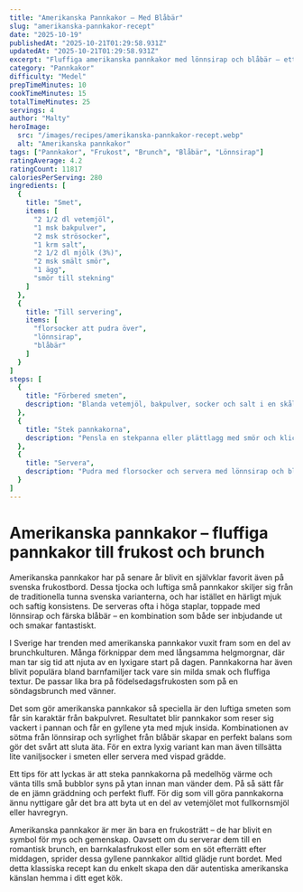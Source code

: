 ```yaml
---
title: "Amerikanska Pannkakor – Med Blåbär"
slug: "amerikanska-pannkakor-recept"
date: "2025-10-19"
publishedAt: "2025-10-21T01:29:58.931Z"
updatedAt: "2025-10-21T01:29:58.931Z"
excerpt: "Fluffiga amerikanska pannkakor med lönnsirap och blåbär – ett klassiskt recept som ger perfekta frukostpannkakor på under 30 minuter. Perfekt till helgfrukost!"
category: "Pannkakor"
difficulty: "Medel"
prepTimeMinutes: 10
cookTimeMinutes: 15
totalTimeMinutes: 25
servings: 4
author: "Malty"
heroImage:
  src: "/images/recipes/amerikanska-pannkakor-recept.webp"
  alt: "Amerikanska pannkakor"
tags: ["Pannkakor", "Frukost", "Brunch", "Blåbär", "Lönnsirap"]
ratingAverage: 4.2
ratingCount: 11817
caloriesPerServing: 280
ingredients: [
  {
    title: "Smet",
    items: [
      "2 1/2 dl vetemjöl",
      "1 msk bakpulver",
      "2 msk strösocker",
      "1 krm salt",
      "2 1/2 dl mjölk (3%)",
      "2 msk smält smör",
      "1 ägg",
      "smör till stekning"
    ]
  },
  {
    title: "Till servering",
    items: [
      "florsocker att pudra över",
      "lönnsirap",
      "blåbär"
    ]
  }
]
steps: [
  {
    title: "Förbered smeten",
    description: "Blanda vetemjöl, bakpulver, socker och salt i en skål. Vispa ner mjölken, smöret och ägget tills smeten är slät."
  },
  {
    title: "Stek pannkakorna",
    description: "Pensla en stekpanna eller plättlagg med smör och klicka ut ca 1 1/2 msk smet per pannkaka. Grädda ca 1 1/2 minut per sida tills gyllenbruna."
  },
  {
    title: "Servera",
    description: "Pudra med florsocker och servera med lönnsirap och blåbär för en klassiskt amerikansk frukost."
  }
]
---
```


# Amerikanska pannkakor – fluffiga pannkakor till frukost och brunch

Amerikanska pannkakor har på senare år blivit en självklar favorit även på svenska frukostbord. Dessa tjocka och luftiga små pannkakor skiljer sig från de traditionella tunna svenska varianterna, och har istället en härligt mjuk och saftig konsistens. De serveras ofta i höga staplar, toppade med lönnsirap och färska blåbär – en kombination som både ser inbjudande ut och smakar fantastiskt.

I Sverige har trenden med amerikanska pannkakor vuxit fram som en del av brunchkulturen. Många förknippar dem med långsamma helgmorgnar, där man tar sig tid att njuta av en lyxigare start på dagen. Pannkakorna har även blivit populära bland barnfamiljer tack vare sin milda smak och fluffiga textur. De passar lika bra på födelsedagsfrukosten som på en söndagsbrunch med vänner.

Det som gör amerikanska pannkakor så speciella är den luftiga smeten som får sin karaktär från bakpulvret. Resultatet blir pannkakor som reser sig vackert i pannan och får en gyllene yta med mjuk insida. Kombinationen av sötma från lönnsirap och syrlighet från blåbär skapar en perfekt balans som gör det svårt att sluta äta. För en extra lyxig variant kan man även tillsätta lite vaniljsocker i smeten eller servera med vispad grädde.

Ett tips för att lyckas är att steka pannkakorna på medelhög värme och vänta tills små bubblor syns på ytan innan man vänder dem. På så sätt får de en jämn gräddning och perfekt fluff. För dig som vill göra pannkakorna ännu nyttigare går det bra att byta ut en del av vetemjölet mot fullkornsmjöl eller havregryn.

Amerikanska pannkakor är mer än bara en frukosträtt – de har blivit en symbol för mys och gemenskap. Oavsett om du serverar dem till en romantisk brunch, en barnkalasfrukost eller som en söt efterrätt efter middagen, sprider dessa gyllene pannkakor alltid glädje runt bordet. Med detta klassiska recept kan du enkelt skapa den där autentiska amerikanska känslan hemma i ditt eget kök.  

